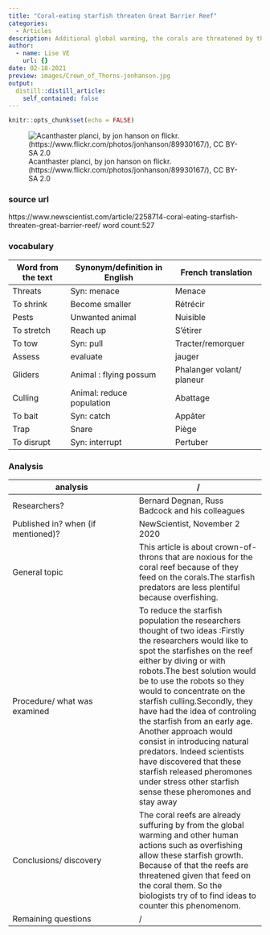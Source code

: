 ```yaml
---
title: "Coral-eating starfish threaten Great Barrier Reef"
categories:
  - Articles
description: Additional global warming, the corals are threatened by the starfishs that feed on them. 
author:
  - name: Lise VE
    url: {}
date: 02-18-2021
preview: images/Crown_of_Thorns-jonhanson.jpg
output:
  distill::distill_article:
    self_contained: false
---
```


```r
knitr::opts_chunk$set(echo = FALSE)
```


![Acanthaster planci, by jon hanson on flickr. (https://www.flickr.com/photos/jonhanson/89930167/), CC BY-SA 2.0](images/Crown_of_Thorns-jonhanson.jpg)


### source url 

https://www.newscientist.com/article/2258714-coral-eating-starfish-threaten-great-barrier-reef/ 
word count:527

### vocabulary

|Word from the text|Synonym/definition in English|French translation|
| --- | --- | --- |
|Threats|Syn: menace|Menace| 
|To shrink|Become smaller|Rétrécir| 
|Pests|Unwanted animal|Nuisible| 
|To stretch|Reach up|S’étirer| 
|To tow|Syn: pull|Tracter/remorquer|
|Assess|evaluate|jauger|
|Gliders|Animal : flying possum|Phalanger volant/ planeur|
|Culling|Animal: reduce population|Abattage| 
|To bait|Syn: catch|Appâter| 
|Trap|Snare|Piège| 
|To disrupt|Syn: interrupt|Pertuber| 

### Analysis

|analysis|/     |
| --- | --- |
|Researchers?|Bernard Degnan, Russ Badcock and his colleagues|
|Published in? when (if mentioned)?|NewScientist, November 2 2020|
|General topic|This article is  about crown-of-throns that are noxious for the coral reef because of they feed on the corals.The starfish predators are less plentiful because overfishing.|
|Procedure/ what was examined| To reduce the starfish population the researchers thought of two ideas :Firstly the researchers would like to spot the starfishes on the reef either by diving or with robots.The best solution would be to use the robots so they would to concentrate on the starfish culling.Secondly, they have had the idea of controling the starfish from an early age. Another approach would consist in introducing natural predators. Indeed scientists have discovered that these starfish released pheromones under stress other starfish sense these pheromones and stay away|
|Conclusions/ discovery|The coral reefs are already suffuring by from the global warming and other human actions such as overfishing allow these starfish growth. Because of that the reefs are threatened given that feed on the coral them. So the biologists try of to find ideas to counter this phenomenom.|
|Remaining questions|/|
